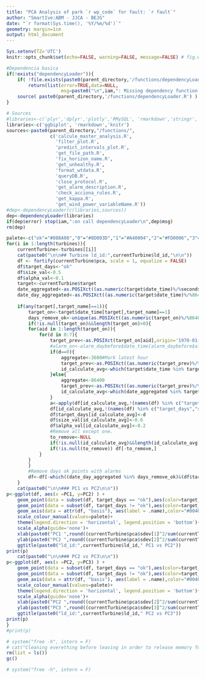 ```yaml
---
title: "PCA Analysis of park `r wp_code` for fault: `r fault`"
author: "SmartIve:ABM - JJCA - BEJG"
date: "`r format(Sys.time(), '%Y/%m/%d')`"
geometry: margin=1cm
output: html_document
---
```


```r
Sys.setenv(TZ='UTC')
knitr::opts_chunk$set(echo=FALSE, warning=FALSE, message=FALSE) # fig.width=12, fig.height=8, fig.path='Figs/',

#Dependencia basica
if(!exists("dependencyLoader")){
    if( !file.exists(paste0(parent_directory,'/functions/dependencyLoader.R')) ) 
        return(list(error=TRUE,data=NULL,
                    msg=paste0("\n",iam,": Missing dependency function: functions/dependencyLoader.R")));
    source( paste0(parent_directory,'/functions/dependencyLoader.R') )
}

# Sources
#libraries<-c('plyr','dplyr','plotly','RMySQL', 'rmarkdown','stringr','AppliedPredictiveModeling','htmltools','reshape2','scales','knitr','xtable')
libraries<-c('ggbiplot', 'rmarkdown','knitr')
sources<-paste0(parent_directory,"/functions/", 
                c('calcule_master_analysis.R',
                  'filter_plot.R',
                  'predict_intervals_plot.R',
                  'get_file_path.R',
                  'fix_horizon_name.R',
                  'get_unhealthy.R',
                  'format_wtdata.R',
                  'queryDB.R',
                  'close_protocol.R',
                  'get_alarm_description.R',
                  'check_acciona_rules.R',
                  'get_kappa.R',
                  'get_wind_power_variableName.R'))
#dep<-dependencyLoader(c(libraries,sources))
dep<-dependencyLoader(libraries)
if(dep$error) stop(iam,":on call dependencyLoader\n",dep$msg)
rm(dep)
```

```r
palete<-c("ok"="#088A08","0"="#8D003D","1"="#A40004","2"="#FD0006","3"="#FD0006","4"="#FE3F44","5"="#FE3F44","6"="#FE7276","7"="#FE7276")
for(i in 1:length(turbines)){
    currentTurbine<-turbines[[i]]
    cat(paste0("\n\n## Turbine ld_id:",currentTurbine$ld_id,"\n\n"))
    df <- fortify(currentTurbine$pca, scale = 1, equalize = FALSE)
    df$target_days<-"ok"
    df$size_val<-0.5
    df$alpha_val<-0.1
    target<-currentTurbine$target
    date_aggregated<-as.POSIXct((as.numeric(target$date_time)%/%seconds_to_aggregate)*seconds_to_aggregate,origin='1970-01-01',TZ='UTC')
    date_day_aggregated<-as.POSIXct((as.numeric(target$date_time)%/%86400)*86400,origin='1970-01-01',TZ='UTC')
    
    if(any(target[,target_name]==1)){
        target_on<-target$date_time[target[,target_name]==1]
        days_remove_ok<-unique(as.POSIXct((as.numeric(target_on)%/%86400)*86400,origin='1970-01-01',TZ='UTC'))
        if(!is.null(target_on)&&length(target_on)>0){
        for(aid in 1:length(target_on)){
            for(d in 0:7){
                target_prev<-as.POSIXct(target_on[aid],origin='1970-01-01',TZ='UTC')-as.difftime(d, units="days")
                #alarm_on<-alarm_daybefore$date_time[alarm_daybefore$alarm==1]
                if(d==0){
                    aggregate<-3600#Mark latest hour
                    target_prev<-as.POSIXct((as.numeric(target_prev)%/%aggregate)*aggregate,origin='1970-01-01',TZ='UTC')
                    id_calculate_avg<-which(target$date_time %in% target_prev)
                }else{
                    aggregate<-86400
                    target_prev<-as.POSIXct((as.numeric(target_prev)%/%aggregate)*aggregate,origin='1970-01-01',TZ='UTC')
                    id_calculate_avg<-which(date_aggregated %in% target_prev)
                }
                a<-apply(df[id_calculate_avg,!(names(df) %in% c("target_days","size_val","alpha_val"))],2,function(col) mean(col,na.rm=TRUE))
                df[id_calculate_avg,!(names(df) %in% c("target_days","size_val","alpha_val"))]<-a
                df$target_days[id_calculate_avg]<-d
                df$size_val[id_calculate_avg]<-0.6
                df$alpha_val[id_calculate_avg]<-0.2
                #Remove all except one.
                to_remove<-NULL
                if(!is.null(id_calculate_avg)&&length(id_calculate_avg)>1) to_remove<-id_calculate_avg[2:length(id_calculate_avg)]
                if(!is.null(to_remove)) df[-to_remove,]
            }
        }
        }
        #Remove days ok points with alarms
        df<-df[-which((date_day_aggregated %in% days_remove_ok)&(df$target_days=="ok")),]
    }
    cat(paste0("\n\n### PC1 vs PC2\n\n"))
p<-ggplot(df, aes(x =PC1, y=PC2) ) +
    geom_point(data = subset(df, target_days == "ok"),aes(color=target_days,alpha=alpha_val)) +
    geom_point(data = subset(df, target_days != "ok"),aes(color=target_days,alpha=alpha_val)) +
    geom_axis(data = attr(df, "basis"), aes(label = .name),color="#0040FF")+
    scale_colour_manual(values=palete)+
    theme(legend.direction = 'horizontal', legend.position = 'bottom')+
    scale_alpha(guide='none')+
    xlab(paste0("PC1 ",round((currentTurbine$pca$sdev[1]^2/sum(currentTurbine$pca$sdev^2))*100,digits=1),"%"))+
    ylab(paste0("PC2 ",round((currentTurbine$pca$sdev[2]^2/sum(currentTurbine$pca$sdev^2))*100,digits=1),"%"))+
    ggtitle(paste0("ld_id:",currentTurbine$ld_id," PC1 vs PC2"))
print(p)
    cat(paste0("\n\n### PC2 vs PC3\n\n"))
p<-ggplot(df, aes(x =PC2, y=PC3) ) +
    geom_point(data = subset(df, target_days == "ok"),aes(color=target_days,alpha=alpha_val)) +
    geom_point(data = subset(df, target_days != "ok"),aes(color=target_days,alpha=alpha_val)) +
    geom_axis(data = attr(df, "basis"), aes(label = .name),color="#0040FF")+
    scale_colour_manual(values=palete)+
    theme(legend.direction = 'horizontal', legend.position = 'bottom')+
    scale_alpha(guide='none')+
    xlab(paste0("PC2 ",round((currentTurbine$pca$sdev[2]^2/sum(currentTurbine$pca$sdev^2))*100,digits=1),"%"))+
    ylab(paste0("PC3 ",round((currentTurbine$pca$sdev[3]^2/sum(currentTurbine$pca$sdev^2))*100,digits=1),"%"))+
    ggtitle(paste0("ld_id:",currentTurbine$ld_id," PC2 vs PC3"))
print(p)
}
#print(p)
```

```r
# system("free -h", intern = F)
# cat("Cleaning everething before leaving in order to release memory for the next report")
rm(list = ls())
gc()

# system("free -h", intern = F)

```
